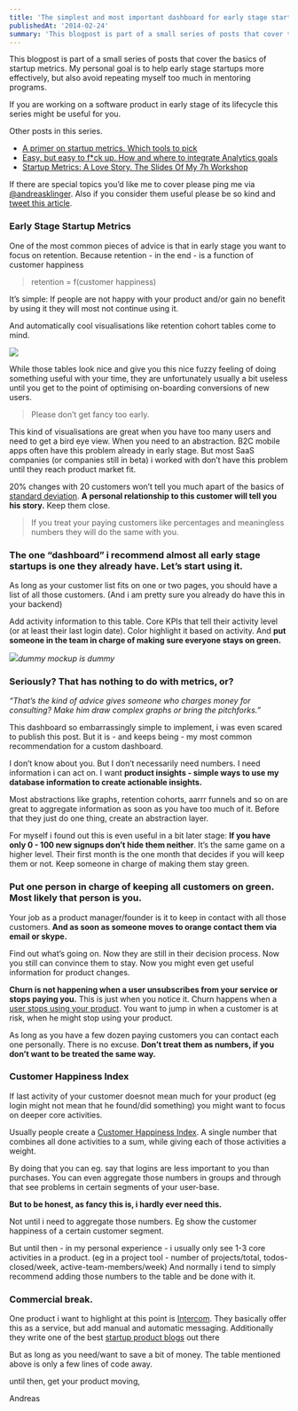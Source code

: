 ```yaml
---
title: 'The simplest and most important dashboard for early stage startups.'
publishedAt: '2014-02-24'
summary: 'This blogpost is part of a small series of posts that cover the basics of startup metrics. My personal goal is to help early stage...'
---
```


This blogpost is part of a small series of posts that cover the basics of startup metrics. My personal goal is to help early stage startups more effectively, but also avoid repeating myself too much in mentoring programs.

If you are working on a software product in early stage of its lifecycle this series might be useful for you.

Other posts in this series.

- [A primer on startup metrics. Which tools to pick](http://klinger.io/post/72440546722/a-primer-on-startup-metrics-which-analytics-tool-to)
- [Easy, but easy to f\*ck up. How and where to integrate Analytics goals](http://klinger.io/post/77183945226/easy-but-easy-to-f-ck-up-3-rules-to-setup-analytics)
- [Startup Metrics: A Love Story. The Slides Of My 7h Workshop](https://href.li/?http://slideshare.net/andreasklinger/startup-metrics-a-love-story)

If there are special topics you’d like me to cover please ping me via [@andreasklinger](http://twitter.com/andreasklinger). Also if you consider them useful please be so kind and [tweet this article](https://href.li/?http://bit.ly/1ms3O7z).

### Early Stage Startup Metrics

One of the most common pieces of advice is that in early stage you want to focus on retention. Because retention - in the end - is a function of customer happiness

> retention = f(customer happiness)

It’s simple: If people are not happy with your product and/or gain no benefit by using it they will most not continue using it.

And automatically cool visualisations like retention cohort tables come to mind.

![](https://64.media.tumblr.com/28a95fd0c7c373f77e4e226147b5cd50/tumblr_inline_n1cgi06WXq1r5v9i8.png)

While those tables look nice and give you this nice fuzzy feeling of doing something useful with your time, they are unfortunately usually a bit useless until you get to the point of optimising on-boarding conversions of new users.

> Please don’t get fancy too early.

This kind of visualisations are great when you have too many users and need to get a bird eye view. When you need to an abstraction. B2C mobile apps often have this problem already in early stage. But most SaaS companies (or companies still in beta) i worked with don’t have this problem until they reach product market fit.

20% changes with 20 customers won’t tell you much apart of the basics of [standard deviation](https://href.li/?https://en.wikipedia.org/wiki/Standard_deviation). **A personal relationship to this customer will tell you his story.** Keep them close.

> If you treat your paying customers like percentages and meaningless numbers they will do the same with you.

### The one “dashboard” i recommend almost all early stage startups is one they already have. Let’s start using it.

As long as your customer list fits on one or two pages, you should have a list of all those customers. (And i am pretty sure you already do have this in your backend)

Add activity information to this table. Core KPIs that tell their activity level (or at least their last login date). Color highlight it based on activity. And **put someone in the team in charge of making sure everyone stays on green.**

![](https://64.media.tumblr.com/2ce59ca84b0760151757c65d78575451/tumblr_inline_n1chtjI9dL1r5v9i8.png)_dummy mockup is dummy_

### Seriously? That has nothing to do with metrics, or?

_“That’s the kind of advice gives someone who charges money for consulting? Make him draw complex graphs or bring the pitchforks.”_

This dashboard so embarrassingly simple to implement, i was even scared to publish this post. But it is - and keeps being - my most common recommendation for a custom dashboard.

I don’t know about you. But I don’t necessarily need numbers. I need information i can act on. I want **product insights - simple ways to use my database information to create actionable insights.**

Most abstractions like graphs, retention cohorts, aarrr funnels and so on are great to aggregate information as soon as you have too much of it. Before that they just do one thing, create an abstraction layer.

For myself i found out this is even useful in a bit later stage: **If you have only 0 - 100 new signups don’t hide them neither**. It’s the same game on a higher level. Their first month is the one month that decides if you will keep them or not. Keep someone in charge of making them stay green.

### Put one person in charge of keeping all customers on green. Most likely that person is you.

Your job as a product manager/founder is it to keep in contact with all those customers. **And as soon as someone moves to orange contact them via email or skype.**

Find out what’s going on. Now they are still in their decision process. Now you still can convince them to stay. Now you might even get useful information for product changes.

**Churn is not happening when a user unsubscribes from your service or stops paying you.** This is just when you notice it. Churn happens when a [user stops using your product](https://href.li/?http://insideintercom.io/churn-retention-and-reengaging-customers/). You want to jump in when a customer is at risk, when he might stop using your product.

As long as you have a few dozen paying customers you can contact each one personally. There is no excuse. **Don’t treat them as numbers, if you don’t want to be treated the same way.**

### Customer Happiness Index

If last activity of your customer doesnot mean much for your product (eg login might not mean that he found/did something) you might want to focus on deeper core activities.

Usually people create a [Customer Happiness Index](https://href.li/?http://www.evergage.com/blog/how-hubspot-raises-their-chi-customer-happiness-index-interv). A single number that combines all done activities to a sum, while giving each of those activities a weight.

By doing that you can eg. say that logins are less important to you than purchases. You can even aggregate those numbers in groups and through that see problems in certain segments of your user-base.

**But to be honest, as fancy this is, i hardly ever need this.**

Not until i need to aggregate those numbers. Eg show the customer happiness of a certain customer segment.

But until then - in my personal experience - i usually only see 1-3 core activities in a product. (eg in a project tool - number of projects/total, todos-closed/week, active-team-members/week) And normally i tend to simply recommend adding those numbers to the table and be done with it.

### Commercial break.

One product i want to highlight at this point is [Intercom](https://href.li/?http://intercom.io). They basically offer this as a service, but add manual and automatic messaging. Additionally they write one of the best [startup product blogs](https://href.li/?http://insideintercom.io) out there

But as long as you need/want to save a bit of money. The table mentioned above is only a few lines of code away.

until then, get your product moving,

Andreas
